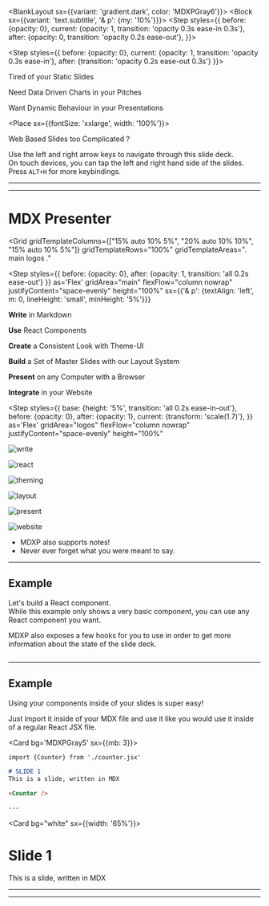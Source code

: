 
<BlankLayout sx={{variant: 'gradient.dark', color: 'MDXPGray6'}}>
<Block sx={{variant: 'text.subtitle', '& p': {my: '10%'}}}>
<Step styles={{
  before:   {opacity: 0},
  current:  {opacity: 1, transition:  'opacity 0.3s ease-in 0.3s'},
  after:    {opacity: 0, transition: 'opacity 0.2s ease-out'},
}}>

<Step styles={{
  before:   {opacity: 0},
  current:  {opacity: 1, transition: 'opacity 0.3s ease-in'},
  after:    {transition: 'opacity 0.2s ease-out 0.3s'}
}}>

Tired of your Static Slides

Need Data Driven Charts in your Pitches

Want Dynamic Behaviour in your Presentations

</Step>

<Place sx={{fontSize: 'xxlarge', width: '100%'}}>

Web Based Slides too Complicated ?

</Place>

</Step>
</Block>

<Popup>

Use the left and right arrow keys to navigate through this slide deck.  
On touch devices, you can tap the left and right hand side of the slides.  
Press `ALT+H` for more keybindings.

</Popup>
<AutoStepper start="1" end="-2" time="3000" />

</BlankLayout>

---

<MDXPTitleLayout subtitle="Web Slides Made Easy" />

---

# MDX Presenter

<Grid
  gridTemplateColumns={["15% auto 10% 5%", "20% auto 10% 10%", "15% auto 10% 5%"]}
  gridTemplateRows="100%"
  gridTemplateAreas=". main logos ."
>

<Step styles={{
  before: {opacity: 0},
  after:  {opacity: 1, transition: 'all 0.2s ease-out'}
}}
as='Flex' gridArea="main" flexFlow="column nowrap" justifyContent="space-evenly" height="100%"
sx={{'& p': {textAlign: 'left', m: 0, lineHeight: 'small', minHeight: '5%'}}}
>

__Write__ in Markdown

__Use__ React Components

__Create__ a Consistent Look with Theme-UI

__Build__ a Set of Master Slides with our Layout System

__Present__ on any Computer with a Browser

__Integrate__ in your Website

</Step>

<Step styles={{
  base:     {height: '5%', transition: 'all 0.2s ease-in-out'},
  before:   {opacity: 0},
  after:    {opacity: 1},
  current:  {transform: 'scale(1.7)'},
}}
as='Flex' gridArea="logos" flexFlow="column nowrap" justifyContent="space-evenly" height="100%"
>

![write](./assets/write.svg)

![react](./assets/react.svg)

![theming](./assets/theme.svg)

![layout](./assets/layout.svg)

![present](./assets/present.svg)

![website](./assets/website.svg)

</Step>
</Grid>

<Note>

- MDXP also supports notes!
- Never ever forget what you were meant to say.

</Note>

---

<MDXPSideLayout showSlideNum={false} split={3}>

## Example

Let's build a React component.  
While this example only shows a very basic component,
you can use any React component you want.

MDXP also exposes a few hooks for you to use in order to get
more information about the state of the slide deck.

<Card bg='MDXPGray5'>

```jsx file=./counter-simplified.jsx

```

</Card>
</MDXPSideLayout>

---

<MDXPSideLayout showSlideNum={false} split={3}>

## Example

Using your components inside of your slides is super easy!

Just import it inside of your MDX file and
use it like you would use it inside of a regular React JSX file.

<Card bg='MDXPGray5' sx={{mb: 3}}>

```md
import {Counter} from './counter.jsx'

# SLIDE 1
This is a slide, written in MDX

<Counter />

---
```

</Card>

<Card bg="white" sx={{width: '65%'}}>
<SlideInSlide>

# Slide 1
This is a slide, written in MDX

<Counter />

</SlideInSlide>
</Card>

</MDXPSideLayout>

---

<MDXPCtaLayout />

---
